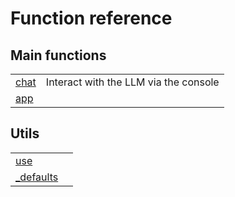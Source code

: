 # Function reference {.doc .doc-index}

## Main functions

| | |
| --- | --- |
| [chat](chat.qmd#chattr.chat) | Interact with the LLM via the console |
| [app](app.qmd#chattr.app) |  |

## Utils

| | |
| --- | --- |
| [use](use.qmd#chattr.use) |  |
| [_defaults](_defaults.qmd#chattr._defaults) |  |